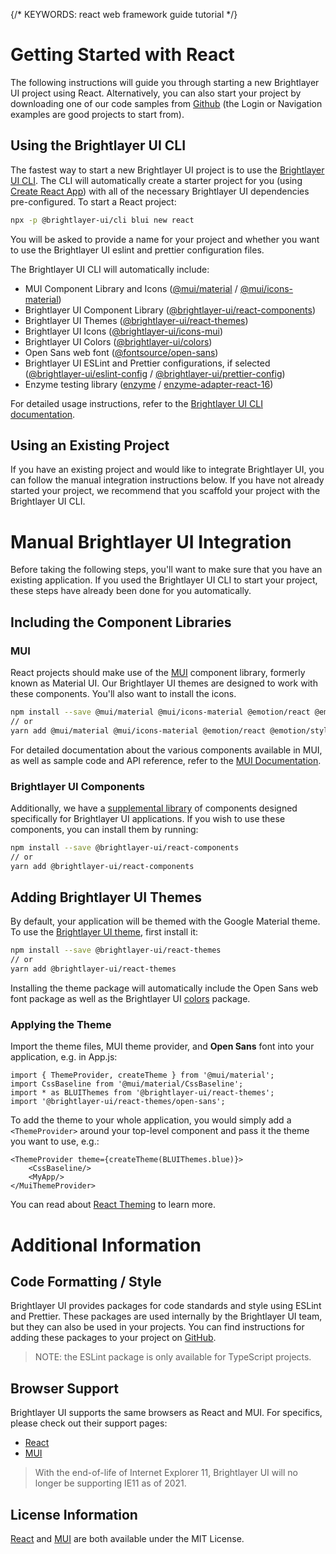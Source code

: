 
{/* KEYWORDS: react web framework guide tutorial */}

# Getting Started with React

The following instructions will guide you through starting a new Brightlayer UI project using React. Alternatively, you can also start your project by downloading one of our code samples from [Github](https://github.com/etn-ccis?q=blui) (the Login or Navigation examples are good projects to start from).

## Using the Brightlayer UI CLI

The fastest way to start a new Brightlayer UI project is to use the [Brightlayer UI CLI](/development/cli). The CLI will automatically create a starter project for you (using [Create React App](https://github.com/facebookincubator/create-react-app)) with all of the necessary Brightlayer UI dependencies pre-configured. To start a React project:

```sh
npx -p @brightlayer-ui/cli blui new react
```

You will be asked to provide a name for your project and whether you want to use the Brightlayer UI eslint and prettier configuration files.

The Brightlayer UI CLI will automatically include:

-   MUI Component Library and Icons ([@mui/material](https://www.npmjs.com/package/@mui/material) / [@mui/icons-material](https://www.npmjs.com/package/@mui/icons-material))
-   Brightlayer UI Component Library ([@brightlayer-ui/react-components](https://www.npmjs.com/package/@brightlayer-ui/react-components))
-   Brightlayer UI Themes ([@brightlayer-ui/react-themes](https://www.npmjs.com/package/@brightlayer-ui/react-themes))
-   Brightlayer UI Icons ([@brightlayer-ui/icons-mui](https://www.npmjs.com/package/@brightlayer-ui/icons-mui))
-   Brightlayer UI Colors ([@brightlayer-ui/colors](https://www.npmjs.com/package/@brightlayer-ui/colors))
-   Open Sans web font ([@fontsource/open-sans](https://www.npmjs.com/package/@fontsource/open-sans))
-   Brightlayer UI ESLint and Prettier configurations, if selected ([@brightlayer-ui/eslint-config](https://www.npmjs.com/package/@brightlayer-ui/eslint-config) / [@brightlayer-ui/prettier-config](https://www.npmjs.com/package/@brightlayer-ui/prettier-config))
-   Enzyme testing library ([enzyme](https://www.npmjs.com/package/enzyme) / [enzyme-adapter-react-16](https://www.npmjs.com/package/enzyme-adapter-react-16))

For detailed usage instructions, refer to the [Brightlayer UI CLI documentation](https://www.npmjs.com/package/@brightlayer-ui/cli).

## Using an Existing Project

If you have an existing project and would like to integrate Brightlayer UI, you can follow the manual integration instructions below. If you have not already started your project, we recommend that you scaffold your project with the Brightlayer UI CLI.

<Divider />

# Manual Brightlayer UI Integration

Before taking the following steps, you'll want to make sure that you have an existing application. If you used the Brightlayer UI CLI to start your project, these steps have already been done for you automatically.

## Including the Component Libraries

### MUI

React projects should make use of the [MUI](https://mui.com/) component library, formerly known as Material UI. Our Brightlayer UI themes are designed to work with these components. You'll also want to install the icons.

```sh
npm install --save @mui/material @mui/icons-material @emotion/react @emotion/styled
// or
yarn add @mui/material @mui/icons-material @emotion/react @emotion/styled
```

For detailed documentation about the various components available in MUI, as well as sample code and API reference, refer to the [MUI Documentation](https://mui.com/).

### Brightlayer UI Components

Additionally, we have a [supplemental library](/development/components) of components designed specifically for Brightlayer UI applications. If you wish to use these components, you can install them by running:

```sh
npm install --save @brightlayer-ui/react-components
// or
yarn add @brightlayer-ui/react-components
```

## Adding Brightlayer UI Themes

By default, your application will be themed with the Google Material theme. To use the [Brightlayer UI theme](https://www.npmjs.com/package/@brightlayer-ui/react-themes), first install it:

```sh
npm install --save @brightlayer-ui/react-themes
// or
yarn add @brightlayer-ui/react-themes
```

Installing the theme package will automatically include the Open Sans web font package as well as the Brightlayer UI [colors](https://www.npmjs.com/package/@brightlayer-ui/colors) package.

### Applying the Theme

Import the theme files, MUI theme provider, and **Open Sans** font into your application, e.g. in App.js:

```tsx
import { ThemeProvider, createTheme } from '@mui/material';
import CssBaseline from '@mui/material/CssBaseline';
import * as BLUIThemes from '@brightlayer-ui/react-themes';
import '@brightlayer-ui/react-themes/open-sans';
```

To add the theme to your whole application, you would simply add a `<ThemeProvider>` around your top-level component and pass it the theme you want to use, e.g.:

```tsx
<ThemeProvider theme={createTheme(BLUIThemes.blue)}>
    <CssBaseline/>
    <MyApp/>
</MuiThemeProvider>
```

You can read about [React Theming](https://mui.com/customization/theming/) to learn more.

<Divider />

# Additional Information

## Code Formatting / Style

Brightlayer UI provides packages for code standards and style using ESLint and Prettier. These packages are used internally by the Brightlayer UI team, but they can also be used in your projects. You can find instructions for adding these packages to your project on [GitHub](https://github.com/etn-ccis/blui-code-standards).

> NOTE: the ESLint package is only available for TypeScript projects.

## Browser Support

Brightlayer UI supports the same browsers as React and MUI. For specifics, please check out their support pages:

-   [React](https://facebook.github.io/create-react-app/docs/supported-browsers-features)
-   [MUI](https://mui.com/material-ui/getting-started/supported-platforms/)

> With the end-of-life of Internet Explorer 11, Brightlayer UI will no longer be supporting IE11 as of 2021.

## License Information

[React](https://github.com/facebook/react/blob/master/LICENSE) and [MUI](https://github.com/mui-org/material-ui/blob/master/LICENSE) are both available under the MIT License.
